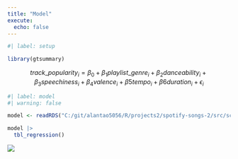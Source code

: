 ```yaml
---
title: "Model"
execute: 
  echo: false
---
```


```r
#| label: setup

library(gtsummary)
```
$$track\_popularity_i = \beta_{0} + \beta_{1}playlist\_genre_i + \beta_{2}danceability_i + \beta_{3}speechiness_i + \beta_{4}valence_i + \beta{5}tempo_i + \beta{6}duration_i + \epsilon_{i}$$

```r
#| label: model
#| warning: false

model <- readRDS("C:/git/alantao5056/R/projects2/spotify-songs-2/src/scripts/model.rds")

model |>
  tbl_regression()
```

![](./src/plots/genre.png)